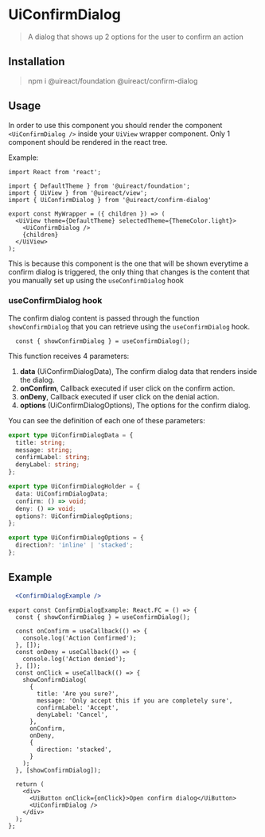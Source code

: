 
# UiConfirmDialog

> A dialog that shows up 2 options for the user to confirm an action

## Installation

> npm i @uireact/foundation @uireact/confirm-dialog

## Usage

In order to use this component you should render the component `<UiConfirmDialog />` inside your `UiView` wrapper component. Only 1
component should be rendered in the react tree. 

Example:

```tsx
import React from 'react';

import { DefaultTheme } from '@uireact/foundation';
import { UiView } from '@uireact/view';
import { UiConfirmDialog } from '@uireact/confirm-dialog'

export const MyWrapper = ({ children }) => (
  <UiView theme={DefaultTheme} selectedTheme={ThemeColor.light}>
    <UiConfirmDialog />
    {children}
  </UiView>
);
```

This is because this component is the one that will be shown everytime a confirm dialog is triggered, the only thing that changes is the content
that you manually set up using the `useConfirmDialog` hook

### useConfirmDialog hook

The confirm dialog content is passed through the function `showConfirmDialog` that you can retrieve using the `useConfirmDialog` hook.

```tsx
  const { showConfirmDialog } = useConfirmDialog();
```

This function receives 4 parameters:

1. **data** (UiConfirmDialogData), The confirm dialog data that renders inside the dialog.
2. **onConfirm**, Callback executed if user click on the confirm action.
3. **onDeny**, Callback executed if user click on the denial action.
4. **options** (UiConfirmDialogOptions), The options for the confirm dialog.

You can see the definition of each one of these parameters:

```ts
export type UiConfirmDialogData = {
  title: string;
  message: string;
  confirmLabel: string;
  denyLabel: string;
};

export type UiConfirmDialogHolder = {
  data: UiConfirmDialogData;
  confirm: () => void;
  deny: () => void;
  options?: UiConfirmDialogOptions;
};

export type UiConfirmDialogOptions = {
  direction?: 'inline' | 'stacked';
};

```

## Example

```jsx live scope={{ConfirmDialogExample}}
  <ConfirmDialogExample />
```

```tsx
export const ConfirmDialogExample: React.FC = () => {
  const { showConfirmDialog } = useConfirmDialog();

  const onConfirm = useCallback(() => {
    console.log('Action Confirmed');
  }, []);
  const onDeny = useCallback(() => {
    console.log('Action denied');
  }, []);
  const onClick = useCallback(() => {
    showConfirmDialog(
      {
        title: 'Are you sure?',
        message: 'Only accept this if you are completely sure',
        confirmLabel: 'Accept',
        denyLabel: 'Cancel',
      },
      onConfirm,
      onDeny,
      {
        direction: 'stacked',
      }
    );
  }, [showConfirmDialog]);

  return (
    <div>
      <UiButton onClick={onClick}>Open confirm dialog</UiButton>
      <UiConfirmDialog />
    </div>
  );
};
```


